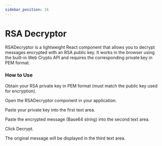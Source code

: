 ```yaml
---
sidebar_position: 16
---
```


# RSA Decryptor


RSADecryptor is a lightweight React component that allows you to decrypt messages encrypted with an RSA public key.
It works in the browser using the built-in Web Crypto API and requires the corresponding private key in PEM format.







<RSADecryptor />


### How to Use

Obtain your RSA private key in PEM format (must match the public key used for encryption).

Open the RSADecryptor component in your application.

Paste your private key into the first text area.

Paste the encrypted message (Base64 string) into the second text area.

Click Decrypt.

The original message will be displayed in the third text area.